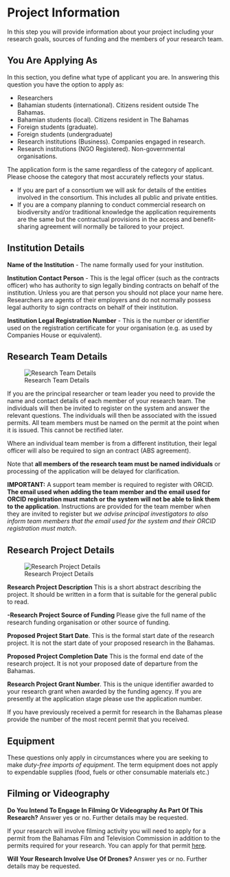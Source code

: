# Project Information

In this step you will provide information about your project including your research goals, sources of funding and the members of your research team.

## You Are Applying As

In this section, you define what type of applicant you are. In answering this question you have the option to apply as:

- Researchers
- Bahamian students (international). Citizens resident outside The Bahamas.
- Bahamian students (local). Citizens resident in The Bahamas
- Foreign students (graduate). 
- Foreign students (undergraduate)
- Research institutions (Business). Companies engaged in research. 
- Research institutions (NGO Registered). Non-governmental organisations.

The application form is the same regardless of the category of applicant. Please choose the category that most accurately reflects your status. 

- If you are part of a consortium we will ask for details of the entities involved in the consortium. This includes all public and private entities.
- If you are a company planning to conduct commercial research on biodiversity and/or traditional knowledge the application requirements are the same but the contractual provisions in the access and benefit-sharing agreement will normally be tailored to your project. 

## Institution Details

**Name of the Institution** - The name formally used for your institution. 

**Institution Contact Person** - This is the legal officer (such as the contracts officer) who has authority to sign legally binding contracts on behalf of the institution. Unless you are that person you should not place your name here. Researchers are agents of their employers and do not normally possess legal authority to sign contracts on behalf of their institution. 

**Institution Legal Registration Number** - This is the number or identifier used on the registration certificate for your organisation (e.g. as used by Companies House or equivalent).

## Research Team Details

![Research Team Details](images/research_team_details.png)

If you are the principal researcher or team leader you need to provide the name and contact details of each member of your research team. The individuals will then be invited to register on the system and answer the relevant questions. The individuals will then be associated with the issued permits. All team members must be named on the permit at the point when it is issued. This cannot be rectified later.

Where an individual team member is from a different institution, their legal officer will also be required to sign an contract (ABS agreement).

Note that **all members of the research team must be named individuals** or processing of the application will be delayed for clarification.

__IMPORTANT:__ A support team member is required to register with ORCID. __The email used when adding the team member and the email used for ORCID registration must match or the system will not be able to link them to the application__. Instructions are provided for the team member when they are invited to register but _we advise principal investigators to also inform team members that the email used for the system and their ORCID registration must match_.  

## Research Project Details

![Research Project Details](images/research_project_details.png)

**Research Project Description** This is a short abstract describing the project. It should be written in a form that is suitable for the general public to read.

**-Research Project Source of Funding** Please give the full name of the research funding organisation or other source of funding.

**Proposed Project Start Date**. This is the formal start date of the research project. It is not the start date of your proposed research in the Bahamas.

**Proposed Project Completion Date** This is the formal end date of the research project. It is not your proposed date of departure from the Bahamas.

**Research Project Grant Number**. This is the unique identifier awarded to your research grant when awarded by the funding agency. If you are presently at the application stage please use the application number.

If you have previously received a permit for research in the Bahamas please provide the number of the most recent permit that you received.

## Equipment

These questions only apply in circumstances where you are seeking to make _duty-free imports of equipment_. The term equipment does not apply to expendable supplies (food, fuels or other consumable materials etc.)


## Filming or Videography

**Do You Intend To Engage In Filming Or Videography As Part Of This Research?** Answer yes or no. Further details may be requested.

If your research will involve filming activity you will need to apply for a permit from the Bahamas Film and Television Commission in addition to the permits required for your research. You can apply for that permit [here](http://www.bahamasfilm.com/Resources/procedures.htm).

**Will Your Research Involve Use Of Drones?** Answer yes or no. Further details may be requested. 